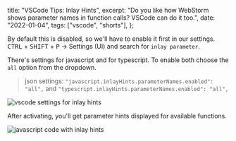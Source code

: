   title: "VSCode Tips: Inlay Hints",
  excerpt:
    "Do you like how WebStorm shows parameter names in function calls? VSCode can do it too.",
  date: "2022-01-04",
  tags: ["vscode", "shorts"],
};

By default this is disabled, so we'll have to enable it first in our settings. <kbd>CTRL</kbd> + <kbd>SHIFT</kbd> + <kbd>P</kbd> -> Settings (UI) and search for `inlay parameter`.

There's settings for javascript and for typescript. To enable both choose the `all` option from the dropdown.

> json settings: `"javascript.inlayHints.parameterNames.enabled": "all",` and `"typescript.inlayHints.parameterNames.enabled": "all",`

![vscode settings for inlay hints](/images/vscode-inlay-hints/01.png)

After activating, you'll get parameter hints displayed for available functions.

![javascript code with inlay hints](/images/vscode-inlay-hints/02.png)
